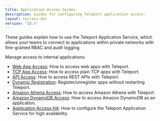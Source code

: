 ```yaml
---
title: Application Access Guides
description: Guides for configuring Teleport application access.
layout: tocless-doc
version: "15.x"
---
```


These guides explain how to use the Teleport Application Service, which allows
your teams to connect to applications within private networks with fine-grained
RBAC and audit logging.

Manage access to internal applications:

- [Web App Access](/docs/application-access/guides/connecting-apps): How to access web apps with Teleport.
- [TCP App Access](/docs/application-access/guides/tcp): How to access plain TCP apps with Teleport.
- [API Access](/docs/application-access/guides/api-access): How to access REST APIs with Teleport.
- [Dynamic Registration](/docs/application-access/guides/dynamic-registration): Register/unregister apps without restarting Teleport.
- [Amazon Athena Access](/docs/application-access/guides/amazon-athena): How to access Amazon Athena with Teleport.
- [Amazon DynamoDB Access](/docs/application-access/guides/dynamodb): How to access Amazon DynamoDB as an application.
- [Application Access HA](/docs/application-access/guides/ha): How to configure the Teleport Application Service for high availability.
